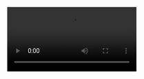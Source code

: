 <Video src="000.mp4" start={0} end={5} />
<Browser url="/01" zoom={0.8} />
<Editor
  code="hello.md"
  lang="md"
  tab="demo/hello.md"
  tabs={["demo/hello.md", "pages/hello.js"]}
/>

---

<Video src="000.mp4" start={0} end={5} />
<Browser url="/01" zoom={0.8} />
<Editor
  code="01.js"
  lang="jsx"
  tab="pages/hello.js"
  tabs={["demo/hello.md", "pages/hello.js"]}
/>

---

<Video src="000.mp4" start={0} end={5} />
<Browser url="/02" zoom={0.8} />
<Editor
  code="02.js"
  lang="jsx"
  tab="pages/hello.js"
  tabs={["demo/hello.md", "pages/hello.js"]}
/>

---

<Video src="000.mp4" start={0} end={5} />
<Browser url="/03" zoom={0.8} />
<Editor
  code="03.js"
  focus="13:23"
  lang="jsx"
  tab="pages/hello.js"
  tabs={["demo/hello.md", "pages/hello.js"]}
/>

---

<Video src="000.mp4" start={0} end={5} />
<Browser url="/04" zoom={1} />
<Editor
  code="04.js"
  focus="14:20"
  lang="jsx"
  tab="pages/hello.js"
  tabs={["demo/hello.md", "pages/hello.js"]}
/>

---

<Video src="000.mp4" start={0} end={5} />
<Browser url="/05" zoom={1} />
<Editor
  code="05.js"
  focus="17:35"
  lang="jsx"
  tab="pages/hello.js"
  tabs={["demo/hello.md", "pages/hello.js"]}
/>

---

<Video src="000.mp4" start={0} end={5} />
<Browser url="/06" zoom={0.9} />
<Editor
  code="steps.mdx"
  lang="md"
  tab="demo/steps.mdx"
  tabs={["demo/steps.mdx", "pages/steps.js"]}
/>

---

<Video src="000.mp4" start={0} end={5} />
<Browser url="/07" zoom={0.9}>
  <Action on={2} type="click" selector="#next-button" />
  <Action on={3} type="click" selector="#next-button" />
  <Action on={4} type="click" selector="#next-button" />
</Browser>
<Editor
  code="07.js"
  lang="jsx"
  tab="pages/steps.js"
  tabs={["demo/steps.mdx", "pages/steps.js"]}
/>

---

<Video src="000.mp4" start={0} end={5} />
<Browser url="/08" zoom={0.6}>
  <Action on={2} type="scroll" selector="#step-1" />
  <Action on={4} type="scroll" selector="#step-2" />
</Browser>
<Editor
  code="08.js"
  lang="jsx"
  tab="pages/steps.js"
  tabs={["demo/steps.mdx", "pages/steps.js"]}
/>

---

<Video src="000.mp4" start={0} end={5} />
<Browser url="/10" zoom={0.6} />
<Editor
  code="steps.2.mdx"
  lang="md"
  tab="demo/steps.mdx"
  tabs={["demo/steps.mdx", "pages/steps.js"]}
/>

---

<Video src="000.mp4" start={0} end={5} />
<Browser url="/10" zoom={0.6}>
  <Action on={2} type="scroll" selector="#step-1" />
  <Action on={4} type="scroll" selector="#step-2" />
</Browser>
<Editor
  code="10.js"
  lang="jsx"
  tab="pages/steps.js"
  tabs={["demo/steps.mdx", "pages/steps.js"]}
/>

---

<Video src="000.mp4" start={0} end={5} />
<Browser url="/11" zoom={0.6}>
  <Action on={2} type="scroll" selector="#step-1" />
  <Action on={4} type="scroll" selector="#step-2" />
</Browser>
<Editor
  code="11.js"
  lang="jsx"
  tab="pages/steps.js"
  tabs={["demo/steps.mdx", "pages/steps.js"]}
/>

---

<Video src="000.mp4" start={0} end={5} />
<Browser url="/13" zoom={0.6} />
<Editor
  code="steps.3.mdx"
  lang="md"
  tab="demo/steps.mdx"
  tabs={["demo/steps.mdx", "pages/steps.js"]}
/>

---

<Video src="000.mp4" start={0} end={5} />
<Browser url="/13" zoom={0.6} />
<Editor
  code="13.js"
  lang="jsx"
  tab="pages/steps.js"
  tabs={["demo/steps.mdx", "pages/steps.js"]}
/>

---

<Video src="000.mp4" start={0} end={5} />
<Browser url="/" zoom={0.4} />
<Editor
  code="cake.mdx"
  focus="23:30"
  lang="md"
  tab="demo/cake.mdx"
  tabs={["demo/cake.mdx", "pages/index.js"]}
/>
